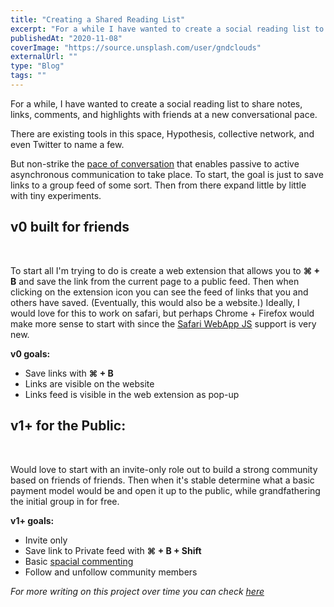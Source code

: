 ```yaml
---
title: "Creating a Shared Reading List"
excerpt: "For a while I have wanted to create a social reading list to share notes links comments and highlights with friends at a new conversational pace."
publishedAt: "2020-11-08"
coverImage: "https://source.unsplash.com/user/gndclouds"
externalUrl: ""
type: "Blog"
tags: ""
---
```


For a while, I have wanted to create a social reading list to share notes, links, comments, and highlights with friends at a new conversational pace.

There are existing tools in this space, Hypothesis, collective network, and even Twitter to name a few.

But non-strike the [pace of conversation](https://paper.dropbox.com/doc/Pace-layering-for-communication-and-messaging--A_AGMqTduRXMy7nq4vEfpi6_Ag-6MiaurO6u6l9g9SDkqO8O) that enables passive to active asynchronous communication to take place. To start, the goal is just to save links to a group feed of some sort. Then from there expand little by little with tiny experiments.
&nbsp;

## v0 built for friends

&nbsp;

To start all I'm trying to do is create a web extension that allows you to **⌘ + B** and save the link from the current page to a public feed. Then when clicking on the extension icon you can see the feed of links that you and others have saved. (Eventually, this would also be a website.) Ideally, I would love for this to work on safari, but perhaps Chrome + Firefox would make more sense to start with since the [Safari WebApp JS](https://developer.apple.com/documentation/safariextensions) support is very new.
&nbsp;

**v0 goals:**
&nbsp;

- Save links with **⌘ + B**
- Links are visible on the website
- Links feed is visible in the web extension as pop-up
  &nbsp;

## v1+ for the Public:

&nbsp;

Would love to start with an invite-only role out to build a strong community based on friends of friends. Then when it's stable determine what a basic payment model would be and open it up to the public, while grandfathering the initial group in for free.
&nbsp;

**v1+ goals:**
&nbsp;

- Invite only
- Save link to Private feed with **⌘ + B + Shift**
- Basic [spacial commenting]()
- Follow and unfollow community members
  &nbsp;

_For more writing on this project over time you can check [here](https://gndclouds.cc/tags/commons/)_
